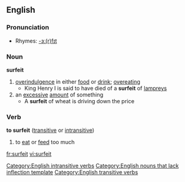 ==English==

===Pronunciation===
*Rhymes: [[Rhymes:English:-ɜː(r)fɪt|-ɜː(r)fɪt]]

===Noun===
'''surfeit'''   
#[[overindulgence]] in either [[food]] or [[drink]]; [[overeat]]ing
#* King Henry I is said to have died of a '''surfeit''' of [[lamprey]]s
#an [[excessive]] [[amount]] of something
#* A '''surfeit''' of wheat is driving down the price
{{seeCites}}

===Verb===
'''to surfeit'''  ([[transitive]] or [[intransitive]])
#to [[eat]] or [[feed]] too much

[[Category:English intransitive verbs]]
[[Category:English nouns that lack inflection template]]
[[Category:English transitive verbs]]

[[fr:surfeit]]
[[vi:surfeit]]